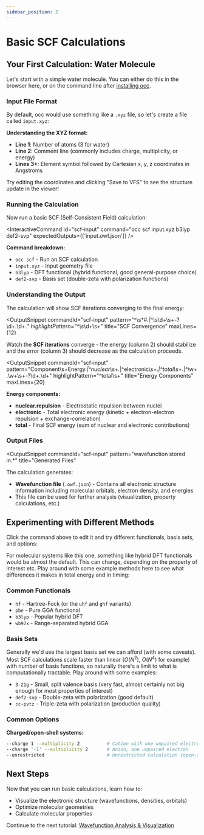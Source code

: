 ```yaml
---
sidebar_position: 2
---
```


# Basic SCF Calculations


## Your First Calculation: Water Molecule

Let's start with a simple water molecule.
You can either do this in the browser here, or on the command line after [installing occ](./intro).

### Input File Format

By default, occ would use something like a `.xyz` file, so let's create a file called `input.xyz`:

<FileAndViewer>
  <EditableFile
    file="input.xyz"
    height={400}
    initialContent={`3
water molecule
O   -0.7021961  -0.0560603   0.0099423
H   -1.0221932   0.8467758  -0.0114887
H    0.2575211   0.0421215   0.0052190`}
    presets={[
      {
        name: "H2",
        content: `2
hydrogen molecule
H    0.0    0.0    0.0
H    0.0    0.0    0.74`
      },
      {
        name: "water",
        content: `3
water molecule
O   -0.7021961  -0.0560603   0.0099423
H   -1.0221932   0.8467758  -0.0114887
H    0.2575211   0.0421215   0.0052190`
      },
      {
        name: "methane",
        content: `5
methane
C    0.000000    0.000000    0.000000
H    0.629118    0.629118    0.629118
H   -0.629118   -0.629118    0.629118
H   -0.629118    0.629118   -0.629118
H    0.629118   -0.629118   -0.629118`
      },
      {
        name: "benzene",
        content: `12
benzene
C    1.396    0.000    0.000
C    0.698    1.209    0.000
C   -0.698    1.209    0.000
C   -1.396    0.000    0.000
C   -0.698   -1.209    0.000
C    0.698   -1.209    0.000
H    2.481    0.000    0.000
H    1.241    2.149    0.000
H   -1.241    2.149    0.000
H   -2.481    0.000    0.000
H   -1.241   -2.149    0.000
H    1.241   -2.149    0.000`
      }
    ]}
  />
  <NGLFileViewer
    file="input.xyz"
    format="xyz"
    representation="ball+stick"
    height={400}
  />
</FileAndViewer>

**Understanding the XYZ format:**
- **Line 1**: Number of atoms (3 for water)
- **Line 2**: Comment line (commonly includes charge, multiplicity, or energy)
- **Lines 3+**: Element symbol followed by Cartesian x, y, z coordinates in Angstroms

Try editing the coordinates and clicking "Save to VFS" to see the structure update in the viewer!

### Running the Calculation

Now run a basic SCF (Self-Consistent Field) calculation:

<InteractiveCommand
  id="scf-input"
  command="occ scf input.xyz b3lyp def2-svp"
  expectedOutputs={['input.owf.json']}
/>

**Command breakdown:**
- `occ scf` - Run an SCF calculation
- `input.xyz` - Input geometry file
- `b3lyp` - DFT functional (hybrid functional, good general-purpose choice)
- `def2-svp` - Basis set (double-zeta with polarization functions)

### Understanding the Output

The calculation will show SCF iterations converging to the final energy:

<OutputSnippet
  commandId="scf-input"
  pattern="^\s*#.*|^\s*\d+\s+-?\d+\.\d+.*"
  highlightPattern="^\s*\d+\s+"
  title="SCF Convergence"
  maxLines={12}
>

Watch the **SCF iterations** converge - the energy (column 2) should stabilize and the error (column 3) should decrease as the calculation proceeds.

</OutputSnippet>

<OutputSnippet
  commandId="scf-input"
  pattern="Component\s+Energy.*|^nuclear\s+.*|^electronic\s+.*|^total\s+.*|^\w+\.\w+\s+-?\d+\.\d+"
  highlightPattern="^total\s+"
  title="Energy Components"
  maxLines={20}
>

**Energy components:**
- **nuclear.repulsion** - Electrostatic repulsion between nuclei
- **electronic** - Total electronic energy (kinetic + electron-electron repulsion + exchange-correlation)
- **total** - Final SCF energy (sum of nuclear and electronic contributions)

</OutputSnippet>

### Output Files

<OutputSnippet
  commandId="scf-input"
  pattern="wavefunction stored in.*"
  title="Generated Files"
>

The calculation generates:
- **Wavefunction file** (`.owf.json`) - Contains all electronic structure information including molecular orbitals, electron density, and energies
- This file can be used for further analysis (visualization, property calculations, etc.)

</OutputSnippet>

## Experimenting with Different Methods

Click the command above to edit it and try different functionals, basis sets, and options:

For molecular systems like this one, something like hybrid DFT functionals would be almost the default. This can change, depending on the property of interest etc. Play around with some example methods here to see what differences it makes in total energy and in timing:


### Common Functionals
- `hf` - Hartree-Fock (or the `uhf` and `ghf` variants)
- `pbe` - Pure GGA functional 
- `b3lyp` - Popular hybrid DFT 
- `wb97x` - Range-separated hybrid GGA

### Basis Sets
Generally we'd use the largest basis set we can afford (with some caveats). Most SCF calculations scale faster than linear ($O(N^2)$, $O(N^4)$ for example) with number of basis functions, so naturally there's a limit to what is computationally tractable. Play around with some examples:

- `3-21g` - Small, split valence basis (very fast, almost certainly not big enough for most properties of interest)
- `def2-svp` - Double-zeta with polarization (good default)
- `cc-pvtz` - Triple-zeta with polarization (production quality)

### Common Options

**Charged/open-shell systems:**
```bash
--charge 1 --multiplicity 2          # Cation with one unpaired electron
--charge '-1' --multiplicity 2       # Anion, one unpaired electron
--unrestricted                       # Unrestricted calculation (open-shell)
```

## Next Steps

Now that you can run basic calculations, learn how to:
- Visualize the electronic structure (wavefunctions, densities, orbitals)
- Optimize molecular geometries
- Calculate molecular properties

Continue to the next tutorial: [Wavefunction Analysis & Visualization](./wavefunction-analysis)
